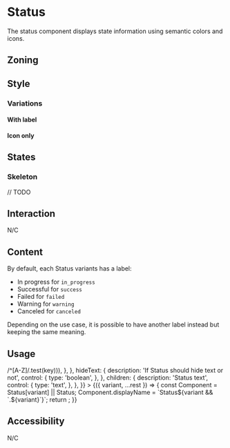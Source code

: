 
<Meta title="Components/Status" component={Status} />

<Links>
	<FigmaLink href="https://www.figma.com/file/joEoPYw910CgGO0DiKWRoD/Status?node-id=2%3A72" />
</Links>

# Status

The status component displays state information using semantic colors and icons.

## Zoning

<FigmaImage
	src="https://www.figma.com/file/qc8oUSyVJM67gSsbTShftt/📐-Zoning?node-id=853%3A230"
	alt="zoning image for status"
/>

## Style

### Variations

<FigmaImage
	src="https://www.figma.com/file/joEoPYw910CgGO0DiKWRoD/Status?node-id=2%3A73"
	alt="variations image for status"
/>

#### With label

<Canvas>
	<Story story={Stories.InProgress} />
	<Story story={Stories.Successful} />
	<Story story={Stories.Failed} />
	<Story story={Stories.Warning} />
	<Story story={Stories.Canceled} />
</Canvas>

#### Icon only

<Canvas>
	<Story story={Stories.InProgressIcon} />
	<Story story={Stories.SuccessfulIcon} />
	<Story story={Stories.FailedIcon} />
	<Story story={Stories.WarningIcon} />
	<Story story={Stories.CanceledIcon} />
</Canvas>

## States

### Skeleton

<FigmaImage
	src="https://www.figma.com/file/joEoPYw910CgGO0DiKWRoD/Status?node-id=67%3A9626"
	alt="skeleton image for status"
/>

// TODO

## Interaction

N/C

## Content

By default, each Status variants has a label:

- In progress for `in_progress`
- Successful for `success`
- Failed for `failed`
- Warning for `warning`
- Canceled for `canceled`

Depending on the use case, it is possible to have another label instead but keeping the same meaning.

<Canvas>
	<Story story={Stories.CustomSuccessful} />
	<Story story={Stories.CustomInProgressIcon} />
</Canvas>

## Usage

<Canvas>
	<Story
		name="usage"
		args={{
			variant: 'Successful',
			hideText: false,
			children: 'Done',
		}}
		argTypes={{
			variant: {
				description: 'Status variation',
				control: {
					type: 'select',
					options: [''].concat(Object.keys(Status).filter(key => /^[A-Z]/.test(key))),
				},
			},
			hideText: {
				description: 'If Status should hide text or not',
				control: {
					type: 'boolean',
				},
			},
			children: {
				description: 'Status text',
				control: {
					type: 'text',
				},
			},
		}}
	>
		{({ variant, ...rest }) => {
			const Component = Status[variant] || Status;
			Component.displayName = `Status${variant && `.${variant}`}`;
			return <Component {...rest} />;
		}}
	</Story>
</Canvas>

<ArgsTable story="usage" />

## Accessibility

N/C
